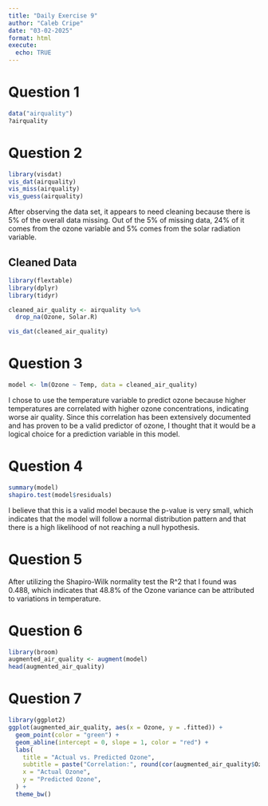 ```yaml
---
title: "Daily Exercise 9"
author: "Caleb Cripe"
date: "03-02-2025"
format: html
execute: 
  echo: TRUE
---
```


# Question 1
```r
data("airquality")
?airquality
```

# Question 2
```r
library(visdat)
vis_dat(airquality)
vis_miss(airquality)
vis_guess(airquality)
```

After observing the data set, it appears to need cleaning because there is 5% of the overall data missing. Out of the 5% of missing data, 24% of it comes from the ozone variable and 5% comes from the solar radiation variable. 

## Cleaned Data
```r
library(flextable)
library(dplyr)
library(tidyr)

cleaned_air_quality <- airquality %>%
  drop_na(Ozone, Solar.R)

vis_dat(cleaned_air_quality)
```

# Question 3
```r
model <- lm(Ozone ~ Temp, data = cleaned_air_quality)
```

I chose to use the temperature variable to predict ozone because higher temperatures are correlated with higher ozone concentrations, indicating worse air quality. Since this correlation has been extensively documented and has proven to be a valid predictor of ozone, I thought that it would be a logical choice for a prediction variable in this model. 

# Question 4
```r
summary(model)
shapiro.test(model$residuals)
```

I believe that this is a valid model because the p-value is very small, which indicates that the model will follow a normal distribution pattern and that there is a high likelihood of not reaching a null hypothesis.

# Question 5
After utilizing the Shapiro-Wilk normality test the R^2 that I found was 0.488, which indicates that 48.8% of the Ozone variance can be attributed to variations in temperature. 

# Question 6
```r
library(broom)
augmented_air_quality <- augment(model)
head(augmented_air_quality)
```

# Question 7
```r
library(ggplot2)
ggplot(augmented_air_quality, aes(x = Ozone, y = .fitted)) +
  geom_point(color = "green") +
  geom_abline(intercept = 0, slope = 1, color = "red") +
  labs(
    title = "Actual vs. Predicted Ozone",
    subtitle = paste("Correlation:", round(cor(augmented_air_quality$Ozone, augmented_air_quality$.fitted),2)),
    x = "Actual Ozone",
    y = "Predicted Ozone",
  ) +
  theme_bw()
```


